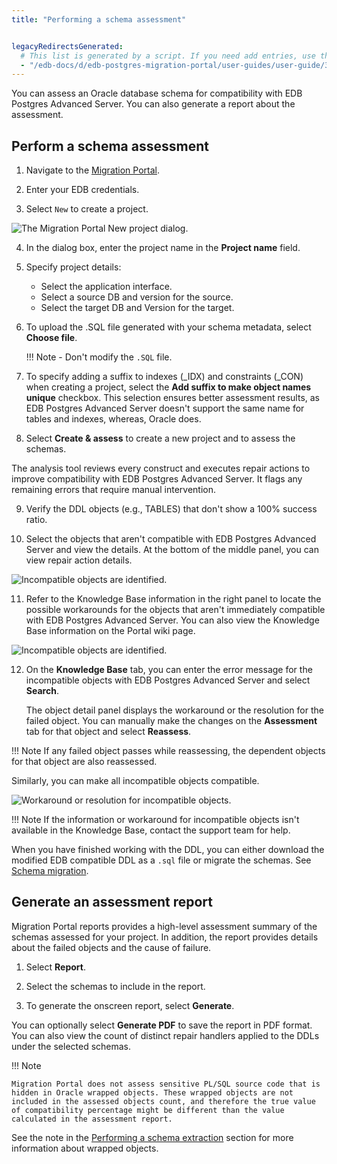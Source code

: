 ```yaml
---
title: "Performing a schema assessment"


legacyRedirectsGenerated:
  # This list is generated by a script. If you need add entries, use the `legacyRedirects` key.
  - "/edb-docs/d/edb-postgres-migration-portal/user-guides/user-guide/3.0.1/mp_schema_assessment.html"
---
```


<div id="mp_schema_assessment" class="registered_link"></div>

You can assess an Oracle database schema for compatibility with EDB Postgres Advanced Server. You can also generate a report about the assessment.

## Perform a schema assessment

1.  Navigate to the [Migration Portal](https://migration.enterprisedb.com).

2.  Enter your EDB credentials.

3.  Select `New` to create a project.

 ![The Migration Portal New project dialog.](../images/mp_schema_assessment_new_project_edited.png)

4.  In the dialog box, enter the project name in the **Project name** field.

5.  Specify project details:

    -   Select the application interface.
    -   Select a source DB and version for the source.
    -   Select the target DB and Version for the target.

6.  To upload the .SQL file generated with your schema metadata, select **Choose file**.

    !!! Note
        -   Don't modify the `.SQL` file.
            

7.  To specify adding a suffix to indexes (_IDX) and constraints (_CON) when creating a project, select the **Add suffix to make object names unique** checkbox. This selection ensures better assessment results, as EDB Postgres Advanced Server doesn't support the same name for tables and indexes, whereas, Oracle does.

8.  Select **Create & assess** to create a new project and to assess the schemas.

 The analysis tool reviews every construct and executes repair actions to improve compatibility with EDB Postgres Advanced Server. It flags any remaining errors that require manual intervention.


9.  Verify the DDL objects (e.g., TABLES) that don't show a 100% success ratio.


10. Select the objects that aren't compatible with EDB Postgres Advanced Server and view the details. At the bottom of the middle panel, you can view repair action details.

![Incompatible objects are identified.](../images/mp_schema_assessment_incompatible.png)

11. Refer to the Knowledge Base information in the right panel to locate the possible workarounds for the objects that aren't immediately compatible with EDB Postgres Advanced Server. You can also view the Knowledge Base information on the Portal wiki page.

![Incompatible objects are identified.](../images/mp_schema_assessment_errors.png)

12. On the **Knowledge Base** tab, you can enter the error message for the incompatible objects with EDB Postgres Advanced Server and select **Search**.

    The object detail panel displays the workaround or the resolution for the failed object. You can manually make the changes on the **Assessment** tab for that object and select **Reassess**.

 !!! Note
    If any failed object passes while reassessing, the dependent objects for that object are also reassessed.

 Similarly, you can make all incompatible objects compatible.

![Workaround or resolution for incompatible objects.](../images/mp_schema_assessment_workaround.png)

!!! Note
    If the information or workaround for incompatible objects isn't available in the Knowledge Base, contact the support team for help.

When you have finished working with the DDL, you can either download the modified EDB compatible DDL as a `.sql` file or migrate the schemas. See [Schema migration](03_mp_schema_migration/#mp_schema_migration).

<div id="mp_report" class="registered_link"></div>

## Generate an assessment report

Migration Portal reports provides a high-level assessment summary of the schemas assessed for your project. In addition, the report provides details about the failed objects and the cause of failure.

1.  Select **Report**.

2.  Select the schemas to include in the report.

3.  To generate the onscreen report, select **Generate**.

You can optionally select **Generate PDF** to save the report in PDF format. You can also view the count of distinct repair handlers applied to the DDLs under the selected schemas.

!!! Note
 
    Migration Portal does not assess sensitive PL/SQL source code that is hidden in Oracle wrapped objects. These wrapped objects are not included in the assessed objects count, and therefore the true value of compatibility percentage might be different than the value calculated in the assessment report.  
    
See the note in the [Performing a schema extraction](01_mp_schema_extraction#wrapped-objects) section for more information about wrapped objects.
 
 
